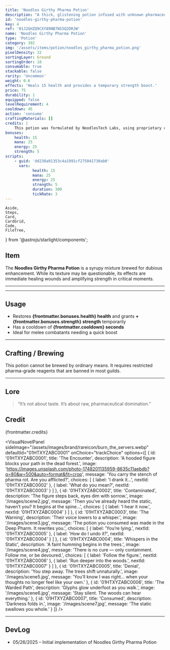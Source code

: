 ```yaml
---
title: 'Noodles Girthy Pharma Potion'
description: "A thick, glistening potion infused with unknown pharmaceutical enhancers. It buzzes with dubious vitality."
id: 'noodles-girthy-pharma-potion'
key: 4
ref: '01J2GHZQ9CXY89NB7NS5Q2DRJW'
name: 'Noodles Girthy Pharma Potion'
type: 'Potion'
category: 392
img: '/assets/items/potion/noodles_girthy_pharma_potion.png'
pixelDensity: 32
sortingLayer: Ground
sortingOrder: 10
consumable: true
stackable: false
rarity: 'Uncommon'
weight: 0.6
effects: 'Heals 15 health and provides a temporary strength boost.'
price: 75
durability: 1
equipped: false
levelRequirement: 4
cooldown: 45
action: 'consume'
craftingMaterials: []
credits: |
    This potion was formulated by NoodlesTech Labs, using proprietary compounds. Asset provided by CraftPix.net (https://free-game-assets.itch.io/48-free-magic-potions-pixel-art-icons).
bonuses:
    health: 15
    mana: 25
    energy: 25
    strength: 5
scripts:
    - guid: 'dd238a91353c4a1991cf275041730ab0'
      vars:
            health: 15
            mana: 25
            energy: 25
            strength: 5
            duration: 300
            tickRate: 3
---
```



    Aside,
    Steps,
    Card,
    CardGrid,
    Code,
    FileTree,
} from '@astrojs/starlight/components';

## Item

The **Noodles Girthy Pharma Potion** is a syrupy mixture brewed for dubious enhancement. 
While its texture may be questionable, its effects are immediate healing wounds and amplifying strength in critical moments.

---

<ItemDBPanel data={frontmatter} />

---

## Usage

- Restores **{frontmatter.bonuses.health} health** and grants **+{frontmatter.bonuses.strength} strength** temporarily
- Has a cooldown of **{frontmatter.cooldown} seconds**
- Ideal for melee combatants needing a quick boost

---

## Crafting / Brewing

This potion cannot be brewed by ordinary means. It requires restricted pharma-grade reagents that are banned in most guilds.

---

## Lore

> “It’s not about taste. It’s about raw, pharmaceutical domination.”

## Credit

{frontmatter.credits}

<VisualNovelPanel
  sideImage="/assets/images/brand/rareicon/burn_the_servers.webp"
  defaultId="01HTXYZABC0001"
  onChoice="trackChoice"
  options={[
    {
      id: '01HTXYZABC0001',
      title: 'The Encounter',
      description: 'A hooded figure blocks your path in the dead forest.',
      image: 'https://images.unsplash.com/photo-1748201135959-8635c11aebdb?q=80&w=500&auto=format&fit=crop',
      message: 'You carry the stench of pharma rot. Are you afflicted?',
      choices: [
        { label: 'I drank it...', nextId: '01HTXYZABC0002' },
        { label: 'What do you mean?', nextId: '01HTXYZABC0003' }
      ]
    },
    {
      id: '01HTXYZABC0002',
      title: 'Contaminated',
      description: 'The figure steps back, eyes dim with sorrow.',
      image: '/images/scene2.jpg',
      message: 'Then you’ve already heard the static, haven’t you? It begins at the spine...',
      choices: [
        { label: 'I hear it now.', nextId: '01HTXYZABC0004' }
      ]
    },
    {
      id: '01HTXYZABC0003',
      title: 'The Warning',
      description: 'Their voice lowers to a whisper.',
      image: '/images/scene3.jpg',
      message: 'The potion you consumed was made in the Deep Pharm. It rewrites you.',
      choices: [
        { label: 'You’re lying.', nextId: '01HTXYZABC0005' },
        { label: 'How do I undo it?', nextId: '01HTXYZABC0004' }
      ]
    },
    {
      id: '01HTXYZABC0004',
      title: 'Whispers in the Static',
      description: 'A faint humming begins in the trees.',
      image: '/images/scene4.jpg',
      message: 'There is no cure — only containment. Follow me, or be devoured.',
      choices: [
        { label: 'Follow the figure.', nextId: '01HTXYZABC0006' },
        { label: 'Run deeper into the woods.', nextId: '01HTXYZABC0007' }
      ]
    },
    {
      id: '01HTXYZABC0005',
      title: 'Denial',
      description: 'You step away. The trees shift unnaturally.',
      image: '/images/scene5.jpg',
      message: 'You’ll know I was right... when your thoughts no longer feel like your own.'
    },
    {
      id: '01HTXYZABC0006',
      title: 'The Warded Path',
      description: 'Glyphs glow underfoot as you walk.',
      image: '/images/scene6.jpg',
      message: 'Stay silent. The woods can hear everything.'
    },
    {
      id: '01HTXYZABC0007',
      title: 'Consumed',
      description: 'Darkness folds in.',
      image: '/images/scene7.jpg',
      message: 'The static swallows you whole.'
    }
  ]}
/>


---

## DevLog

- 05/26/2025 – Initial implementation of Noodles Girthy Pharma Potion